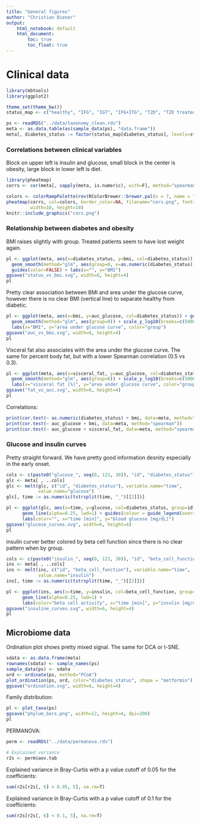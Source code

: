 ```yaml
---
title: "General figures"
author: "Christian Diener"
output:
    html_notebook: default
    html_document:
        toc: true
        toc_float: true
---
```


# Clinical data

```r
library(mbtools)
library(ggplot2)

theme_set(theme_bw())
status_map <- c("healthy", "IFG", "IGT", "IFG+ITG", "T2D", "T2D treated")

ps <- readRDS("../data/taxonomy_clean.rds")
meta <- as.data.table(as(sample_data(ps), "data.frame"))
meta[, diabetes_status := factor(status_map[diabetes_status], levels=status_map)]
```

### Correlations between clinical variables

Block on upper left is insulin and glucose, small block in the center is obesity, large block in lower left is diet.

```r
library(pheatmap)
corrs <- cor(meta[, sapply(meta, is.numeric), with=F], method="spearman", use="pairwise.complete.obs")

colors <- colorRampPalette(rev(RColorBrewer::brewer.pal(n = 7, name = "RdBu")))(128)
pheatmap(corrs, col=colors, border_color=NA, filename="cors.png", fontsize=3,
         width=10, height=10)
knitr::include_graphics("cors.png")
```

### Relationship between diabetes and obesity

BMI raises slightly with group. Treated patients seem to have lost weight again.

```r
pl <- ggplot(meta, aes(x=diabetes_status, y=bmi, col=diabetes_status)) + geom_jitter(width=0.3) + 
  geom_smooth(method="glm", aes(group=0, x=as.numeric(diabetes_status))) +
  guides(color=FALSE) + labs(x="", y="BMI")
ggsave("status_vs_bmi.svg", width=6, height=4)
pl
```

Pretty clear association between BMI and area under the glucose curve, however there is no clear BMI (vertical line) to separate healthy from diabetic.

```r
pl <- ggplot(meta, aes(x=bmi, y=auc_glucose, col=diabetes_status)) + geom_point() + 
  geom_smooth(method="glm", aes(group=0)) + scale_y_log10(breaks=c(5000, 10000, 20000, 50000)) +
  labs(x="BMI", y="area under glucose curve", color="group")
ggsave("auc_vs_bmi.svg", width=6, height=4)
pl
```

Visceral fat also associates with the area under the glucose curve. The same for percent body fat, but with a lower Spearman correlation (0.5 vs 0.3).

```r
pl <- ggplot(meta, aes(x=visceral_fat, y=auc_glucose, col=diabetes_status)) + geom_point(alpha=0.5) + 
  geom_smooth(method="glm", aes(group=0)) + scale_y_log10(breaks=c(5000, 10000, 20000, 50000)) +
  labs(x="visceral fat [%]", y="area under glucose curve", color="group")
ggsave("fat_vs_auc.svg", width=6, height=4)
pl
```


Correlations:

```r
print(cor.test(~ as.numeric(diabetes_status) + bmi, data=meta, method="spearman"))
print(cor.test(~ auc_glucose + bmi, data=meta, method="spearman"))
print(cor.test(~ auc_glucose + visceral_fat, data=meta, method="spearman"))
```



### Glucose and insulin curves

Pretty straight forward. We have pretty good information desnity especially in the early onset.

```r
cols <- c(paste0("glucose_", seq(0, 121, 30)), "id", "diabetes_status")
glc <- meta[ , ..cols]
glc <- melt(glc, c("id", "diabetes_status"), variable.name="time",
            value.name="glucose")
glc[, time := as.numeric(tstrsplit(time, "_")[[2]])]

pl <- ggplot(glc, aes(x=time, y=glucose, col=diabetes_status, group=id)) +
      geom_line(alpha=0.25, lwd=1) + guides(colour = guide_legend(override.aes = list(alpha = 1))) +
      labs(color="", x="time [min]", y="blood glucose [mg/dL]")
ggsave("glucose_curves.svg", width=6, height=4)
pl
```

insulin curver better colored by beta cell function since there is no clear pattern when by group.

```r
cols <- c(paste0("insulin_", seq(0, 121, 30)), "id", "beta_cell_function")
ins <- meta[ , ..cols]
ins <- melt(ins, c("id", "beta_cell_function"), variable.name="time",
            value.name="insulin")
ins[, time := as.numeric(tstrsplit(time, "_")[[2]])]

pl <- ggplot(ins, aes(x=time, y=insulin, col=beta_cell_function, group=id)) +
      geom_line(alpha=0.25, lwd=1) +
      labs(color="beta cell activity", x="time [min]", y="insulin [mg/dL]") + viridis::scale_color_viridis()
ggsave("insuline_curves.svg", width=6, height=4)
pl

```

## Microbiome data

Ordination plot shows pretty mixed signal. The same for DCA or t-SNE.

```r
sdata <- as.data.frame(meta)
rownames(sdata) <- sample_names(ps)
sample_data(ps) <- sdata
ord <- ordinate(ps, method="PCoA")
plot_ordination(ps, ord, color="diabetes_status", shape = "metformin") + labs(color="group")
ggsave("ordination.svg", width=6, height=4)
```

Family distribution:

```r
pl <- plot_taxa(ps)
ggsave("phylum_bars.png", width=12, height=4, dpi=200)
pl
```

PERMANOVA:

```r
perm <- readRDS("../data/permanova.rds")

# Explained variance
r2s <- perm$aov.tab
```

Explained variance in Bray-Curtis with a p value cutoff of 0.05 for the coefficients:

```r
sum(r2s[r2s[, 6] < 0.05, 5], na.rm=T)
```

Explained variance in Bray-Curtis with a p value cutoff of 0.1 for the coefficients:

```r
sum(r2s[r2s[, 6] < 0.1, 5], na.rm=T)
```

